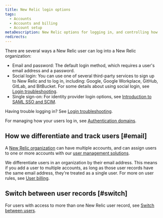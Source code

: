 ```yaml
---
title: New Relic login options
tags:
  - Accounts
  - Accounts and billing
  - Account setup
metaDescription: New Relic options for logging in, and controlling how your users log in.  
redirects:
---
```


There are several ways a New Relic user can log into a New Relic organization: 

* Email and password: The default login method, which requires a user's email address and a password.
* Social login: You can use one of several third-party services to sign up to New Relic and to log in, including: Google, Google Workplace, GitHub, GitLab, and BitBucket. For some details about using social login, see [Login troubleshooting](/docs/accounts/accounts-billing/account-setup/troubleshoot-new-relics-password-email-address-login-problems#social-login).
* Single sign-on: For identity provider login options, see [Introduction to SAML SSO and SCIM](/docs/accounts/accounts-billing/new-relic-one-user-management/introduction-saml-scim). 

Having trouble logging in? See [Login troubleshooting](/docs/accounts/accounts-billing/account-setup/troubleshoot-new-relics-password-email-address-login-problems/).

For managing how your users log in, see [Authentication domains](/docs/accounts/accounts-billing/new-relic-one-user-management/authentication-domains-saml-sso-scim-more).

## How we differentiate and track users [#email]

A [New Relic organization](/docs/accounts/accounts-billing/account-structure/new-relic-account-structure) can have multiple accounts, and can assign users to one or more accounts with our [user management solutions](/docs/accounts/accounts-billing/new-relic-one-user-management/introduction-managing-users). 

We differentiate users in an organization by their email address. This means if you add a user to multiple accounts, as long as those user records have the same email address, they're treated as a single user. For more on user rules, see [User billing](/docs/accounts/accounts-billing/new-relic-one-pricing-billing/user-count-billing). 

## Switch between user records [#switch]

For users with access to more than one New Relic user record, see [Switch between users](/docs/accounts/accounts-billing/account-setup/multiple-logins-found).
